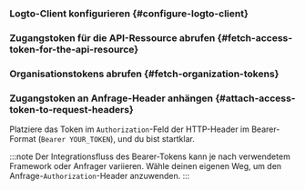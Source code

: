 

<ApiResourcesDescription />

### Logto-Client konfigurieren \{#configure-logto-client}

<ConfigApiResources />

### Zugangstoken für die API-Ressource abrufen \{#fetch-access-token-for-the-api-resource}

<FetchAccessTokenForApiResources />

### Organisationstokens abrufen \{#fetch-organization-tokens}

<FetchOrganizationTokenForUser />

### Zugangstoken an Anfrage-Header anhängen \{#attach-access-token-to-request-headers}

Platziere das Token im `Authorization`-Feld der HTTP-Header im Bearer-Format (`Bearer YOUR_TOKEN`), und du bist startklar.

:::note
Der Integrationsfluss des Bearer-Tokens kann je nach verwendetem Framework oder Anfrager variieren. Wähle deinen eigenen Weg, um den Anfrage-`Authorization`-Header anzuwenden.
:::
